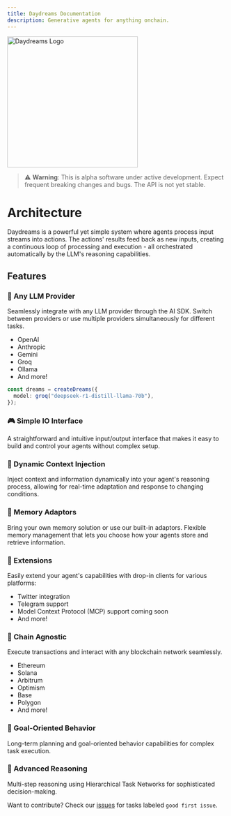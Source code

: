 ```yaml
---
title: Daydreams Documentation
description: Generative agents for anything onchain.
---
```


<img src="/Daydreams.png" alt="Daydreams Logo" width="300" />

> ⚠️ **Warning**: This is alpha software under active development. Expect
> frequent breaking changes and bugs. The API is not yet stable.

# Architecture

Daydreams is a powerful yet simple system where agents process input streams
into actions. The actions' results feed back as new inputs, creating a
continuous loop of processing and execution - all orchestrated automatically by
the LLM's reasoning capabilities.

## Features

### 🔌 Any LLM Provider

Seamlessly integrate with any LLM provider through the AI SDK. Switch between
providers or use multiple providers simultaneously for different tasks.

- OpenAI
- Anthropic
- Gemini
- Groq
- Ollama
- And more!

```ts
const dreams = createDreams({
  model: groq("deepseek-r1-distill-llama-70b"),
});
```

### 🎮 Simple IO Interface

A straightforward and intuitive input/output interface that makes it easy to
build and control your agents without complex setup.

### 💉 Dynamic Context Injection

Inject context and information dynamically into your agent's reasoning process,
allowing for real-time adaptation and response to changing conditions.

### 💾 Memory Adaptors

Bring your own memory solution or use our built-in adaptors. Flexible memory
management that lets you choose how your agents store and retrieve information.

### 🧩 Extensions

Easily extend your agent's capabilities with drop-in clients for various
platforms:

- Twitter integration
- Telegram support
- Model Context Protocol (MCP) support coming soon
- And more!

### 🔗 Chain Agnostic

Execute transactions and interact with any blockchain network seamlessly.

- Ethereum
- Solana
- Arbitrum
- Optimism
- Base
- Polygon
- And more!

### 🎯 Goal-Oriented Behavior

Long-term planning and goal-oriented behavior capabilities for complex task
execution.

### 🤔 Advanced Reasoning

Multi-step reasoning using Hierarchical Task Networks for sophisticated
decision-making.

Want to contribute? Check our
[issues](https://github.com/daydreamsai/daydreams/issues) for tasks labeled
`good first issue`.
